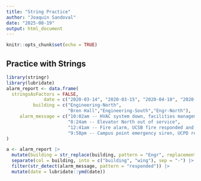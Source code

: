 ```yaml
---
title: "String Practice"
author: "Joaquin Sandoval"
date: "2025-08-19"
output: html_document
---
```


```r
knitr::opts_chunk$set(echo = TRUE)
```

## Practice with Strings 

```r
library(stringr) 
library(lubridate)
alarm_report <- data.frame(
  stringsAsFactors = FALSE,
              date = c("2020-03-14", "2020-03-15", "2020-04-10", "2020-04-18"),
          building = c("Engineering-North",
                       "Bren Hall","Engineering-South","Engr-North"),
     alarm_message = c("10:02am -- HVAC system down, facilities management alerted",
                       "8:24am -- Elevator North out of service",
                       "12:41am -- Fire alarm, UCSB fire responded and cleared",
                       "9:58pm -- Campus point emergency siren, UCPD responded")
)

a <- alarm_report |> 
  mutate(building = str_replace(building, pattern = "Engr", replacement = "Engineering")) |> 
  separate(col = building, into = c("building", "wing"), sep = "-") |> 
  filter(str_detect(alarm_message, pattern = "responded")) |>
  mutate(date = lubridate::ymd(date))

```



